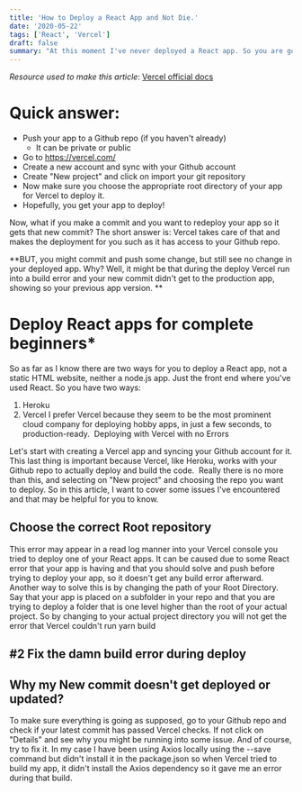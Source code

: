 ```yaml
---
title: 'How to Deploy a React App and Not Die.'
date: '2020-05-22'
tags: ['React', 'Vercel']
draft: false
summary: "At this moment I've never deployed a React app. So you are going to learn with me and I will document how I've done it."
---
```


_Resource used to make this article_: [Vercel official docs](https://vercel.com/docs/)

# Quick answer:

- Push your app to a Github repo (if you haven't already)
  - It can be private or public
- Go to https://vercel.com/
- Create a new account and sync with your Github account
- Create "New project" and click on import your git repository
- Now make sure you choose the appropriate root directory of your app for Vercel to deploy it.
- Hopefully, you get your app to deploy!

Now, what if you make a commit and you want to redeploy your app so it gets that new commit?
The short answer is: Vercel takes care of that and makes the deployment for you such as it has access to your Github repo.

**BUT, you might commit and push some change, but still see no change in your deployed app. Why? Well, it might be that during the deploy Vercel run into a build error and your new commit didn't get to the production app, showing so your previous app version. **

# Deploy React apps for complete beginners\*

So as far as I know there are two ways for you to deploy a React app, not a static HTML website, neither a node.js app. Just the front end where you've used React. So you have two ways:

1. Heroku
2. Vercel
   I prefer Vercel because they seem to be the most prominent cloud company for deploying hobby apps, in just a few seconds, to production-ready. 
   Deploying with Vercel with no Errors

Let's start with creating a Vercel app and syncing your Github account for it. This last thing is important because Vercel, like Heroku, works with your Github repo to actually deploy and build the code.  Really there is no more than this, and selecting on "New project" and choosing the repo you want to deploy. So in this article, I want to cover some issues I've encountered and that may be helpful for you to know.

## Choose the correct Root repository

This error may appear in a read log manner into your Vercel console you tried to deploy one of your React apps. It can be caused due to some React error that your app is having and that you should solve and push before trying to deploy your app, so it doesn't get any build error afterward. Another way to solve this is by changing the path of your Root Directory. Say that your app is placed on a subfolder in your repo and that you are trying to deploy a folder that is one level higher than the root of your actual project. So by changing to your actual project directory you will not get the error that Vercel couldn't run yarn build

## #2 Fix the damn build error during deploy

## Why my New commit doesn't get deployed or updated?

To make sure everything is going as supposed, go to your Github repo and check if your latest commit has passed Vercel checks. If not click on "Details" and see why you might be running into some issue. And of course, try to fix it. In my case I have been using Axios locally using the --save command but didn't install it in the package.json so when Vercel tried to build my app, it didn't install the Axios dependency so it gave me an error during that build.
